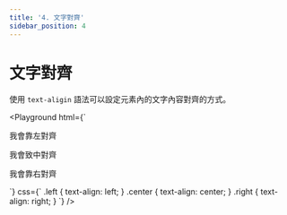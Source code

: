```yaml
---
title: '4. 文字對齊'
sidebar_position: 4
---
```


# 文字對齊
使用 `text-aligin` 語法可以設定元素內的文字內容對齊的方式。

<Playground
html={`
<p class="left">我會靠左對齊</p>
<p class="center">我會致中對齊</p>
<p class="right">我會靠右對齊</p>
`}
css={`
.left {
  text-align: left;
}
.center {
  text-align: center;
}
.right {
  text-align: right;
}
`}
/>